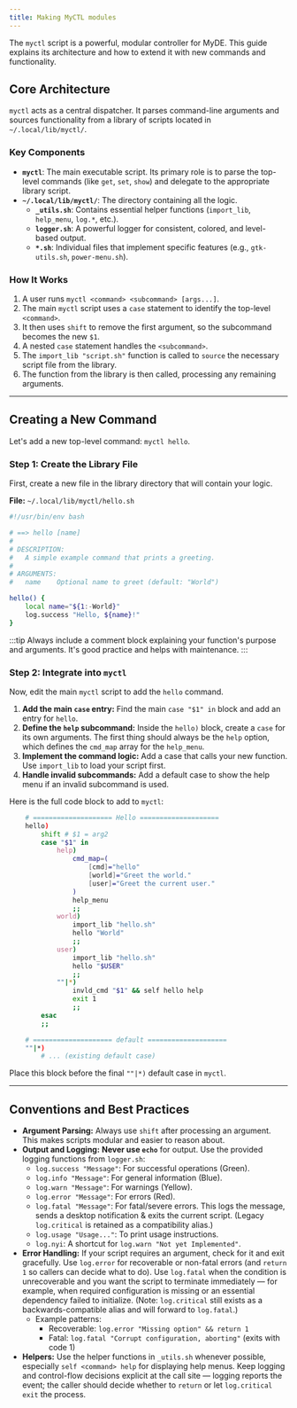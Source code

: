 ```yaml
---
title: Making MyCTL modules
---
```


The `myctl` script is a powerful, modular controller for MyDE. This guide explains its architecture and how to extend it with new commands and functionality.

## Core Architecture

`myctl` acts as a central dispatcher. It parses command-line arguments and sources functionality from a library of scripts located in `~/.local/lib/myctl/`.

### Key Components

- **`myctl`**: The main executable script. Its primary role is to parse the top-level commands (like `get`, `set`, `show`) and delegate to the appropriate library script.
- **`~/.local/lib/myctl/`**: The directory containing all the logic.
  - **`_utils.sh`**: Contains essential helper functions (`import_lib`, `help_menu`, `log.*`, etc.).
  - **`logger.sh`**: A powerful logger for consistent, colored, and level-based output.
  - **`*.sh`**: Individual files that implement specific features (e.g., `gtk-utils.sh`, `power-menu.sh`).

### How It Works

1.  A user runs `myctl <command> <subcommand> [args...]`.
2.  The main `myctl` script uses a `case` statement to identify the top-level `<command>`.
3.  It then uses `shift` to remove the first argument, so the subcommand becomes the new `$1`.
4.  A nested `case` statement handles the `<subcommand>`.
5.  The `import_lib "script.sh"` function is called to `source` the necessary script file from the library.
6.  The function from the library is then called, processing any remaining arguments.

---

## Creating a New Command

Let's add a new top-level command: `myctl hello`.

### Step 1: Create the Library File

First, create a new file in the library directory that will contain your logic.

**File:** `~/.local/lib/myctl/hello.sh`
```bash
#!/usr/bin/env bash

# ==> hello [name]
#
# DESCRIPTION:
#   A simple example command that prints a greeting.
#
# ARGUMENTS:
#   name    Optional name to greet (default: "World")

hello() {
    local name="${1:-World}"
    log.success "Hello, ${name}!"
}
```
:::tip
Always include a comment block explaining your function's purpose and arguments. It's good practice and helps with maintenance.
:::

### Step 2: Integrate into `myctl`

Now, edit the main `myctl` script to add the `hello` command.

1.  **Add the main `case` entry:** Find the main `case "$1" in` block and add an entry for `hello`.
2.  **Define the `help` subcommand:** Inside the `hello)` block, create a `case` for its own arguments. The first thing should always be the `help` option, which defines the `cmd_map` array for the `help_menu`.
3.  **Implement the command logic:** Add a case that calls your new function. Use `import_lib` to load your script first.
4.  **Handle invalid subcommands:** Add a default case to show the help menu if an invalid subcommand is used.

Here is the full code block to add to `myctl`:

```bash
    # ==================== Hello ====================
    hello)
        shift # $1 = arg2
        case "$1" in
            help)
                cmd_map=(
                    [cmd]="hello"
                    [world]="Greet the world."
                    [user]="Greet the current user."
                )
                help_menu
                ;;
            world)
                import_lib "hello.sh"
                hello "World"
                ;;
            user)
                import_lib "hello.sh"
                hello "$USER"
                ;;
            ""|*)
                invld_cmd "$1" && self hello help
                exit 1
                ;;
        esac
        ;;

    # ==================== default ====================
    ""|*)
        # ... (existing default case)
```

Place this block before the final `""|*)` default case in `myctl`.

---

## Conventions and Best Practices

- **Argument Parsing:** Always use `shift` after processing an argument. This makes scripts modular and easier to reason about.
- **Output and Logging:** **Never use `echo`** for output. Use the provided logging functions from `logger.sh`:
  - `log.success "Message"`: For successful operations (Green).
  - `log.info "Message"`: For general information (Blue).
  - `log.warn "Message"`: For warnings (Yellow).
  - `log.error "Message"`: For errors (Red).
  - `log.fatal "Message"`: For fatal/severe errors. This logs the message, sends a desktop notification & exits the current script. (Legacy `log.critical` is retained as a compatibility alias.)
  - `log.usage "Usage..."`: To print usage instructions.
  - `log.nyi`: A shortcut for `log.warn "Not yet Implemented"`.
- **Error Handling:** If your script requires an argument, check for it and exit gracefully. Use `log.error` for recoverable or non-fatal errors (and `return 1` so callers can decide what to do). Use `log.fatal` when the condition is unrecoverable and you want the script to terminate immediately — for example, when required configuration is missing or an essential dependency failed to initialize. (Note: `log.critical` still exists as a backwards-compatible alias and will forward to `log.fatal`.)
  - Example patterns:
    - Recoverable: `log.error "Missing option" && return 1`
    - Fatal: `log.fatal "Corrupt configuration, aborting"` (exits with code 1)
- **Helpers:** Use the helper functions in `_utils.sh` whenever possible, especially `self <command> help` for displaying help menus. Keep logging and control-flow decisions explicit at the call site — logging reports the event; the caller should decide whether to `return` or let `log.critical` `exit` the process.
